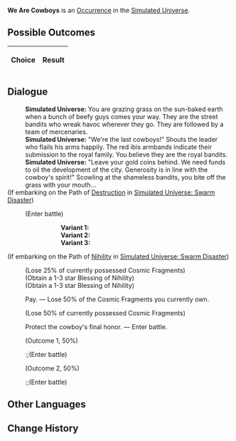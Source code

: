 {{Simulated Universe Event Infobox
|title         = We Are Cowboys
|image         = Random Event Battle.png
|type          =
|domains_su    = Occurrence
|domains_ext   = Occurrence
|domains_swarm = 
|domains_gng   = 
|requirements  =
|prev          = 
|next          = 
|indexRewards  =
|characters    = 
}}
'''We Are Cowboys''' is an [[Simulated Universe/Occurrence|Occurrence]] in the [[Simulated Universe]].

==Possible Outcomes==
{| class="article-table"
!Choice
!Result

|}

<!--
==Gameplay Notes==

-->
==Dialogue==
{{Dialogue Start}}
:'''Simulated Universe:''' You are grazing grass on the sun-baked earth when a bunch of beefy guys comes your way. They are the street bandits who wreak havoc wherever they go. They are followed by a team of mercenaries.
:'''Simulated Universe:''' "We're the last cowboys!" Shouts the leader who flails his arms happily. The red ibis armbands indicate their submission to the royal family. You believe they are the royal bandits.
:'''Simulated Universe:''' "Leave your gold coins behind. We need funds to oil the development of the city. Generosity is in line with the cowboy's spirit!" Scowling at the shameless bandits, you bite off the grass with your mouth...
;(If embarking on the Path of [[Simulated Universe/Paths#Destruction|Destruction]] in [[Simulated Universe: Swarm Disaster]])
:{{SU Special Dialogue|Destruction|Let them experience the real "cowboy."|Enter battle. After achieving victory, seize 150 Cosmic Fragments.}}
:;(Enter battle)
:::'''Variant 1:''' {{Enemy List|Voidranger: Reaver*2/;Voidranger: Trampler*1/}}
:::'''Variant 2:''' {{Enemy List|Incineration Shadewalker*2/;Searing Prowler*1/}}
:::'''Variant 3:''' {{Enemy List|Disciples of Sanctus Medicus: Internal Alchemist*1/;Disciples of Sanctus Medicus: Shape Shifter*1/}}
;(If embarking on the Path of [[Simulated Universe/Paths#Nihility|Nihility]] in [[Simulated Universe: Swarm Disaster]])
:{{SU Special Dialogue|Nihility|Surrender immediately.|Lose 25% of Cosmic Fragments and obtain 2 random Blessings of Nihility.}}
:;(Lose 25% of currently possessed Cosmic Fragments)
:;(Obtain a 1-3 star Blessing of Nihility)
:;(Obtain a 1-3 star Blessing of Nihility)
:{{DIcon|Star}} Pay. &mdash; Lose 50% of the Cosmic Fragments you currently own.
:;(Lose 50% of currently possessed Cosmic Fragments)
:{{DIcon|Star}} Protect the cowboy's final honor. &mdash; Enter battle.
:;(Outcome 1, 50%)
::;(Enter battle)
:::{{Enemy List|Voidranger: Reaver*2/;Voidranger: Trampler*1/}}
:;(Outcome 2, 50%)
::;(Enter battle)
:::{{Enemy List|Incineration Shadewalker*2/;Searing Prowler*1/}}
{{Dialogue End}}

==Other Languages==
{{Other Languages
|en    = We Are Cowboys
|zhs   = 我们是牛仔
|zht   = 我們是牛仔
|ja    = 俺たちカウボーイ
|ko    = 우리는 카우보이
|es    = Somos vaqueros
|fr    = Nous sommes des cowboys
|ru    = Мы ковбои
|th    = พวกเราคือคาวบอย
|vi    = Chúng Tôi Là Cao Bồi
|de    = Wir sind Cowboys
|id    = Kami Adalah Koboi
|pt    = Nós Somos Caubóis
}}

==Change History==
{{Change History|1.0}}
